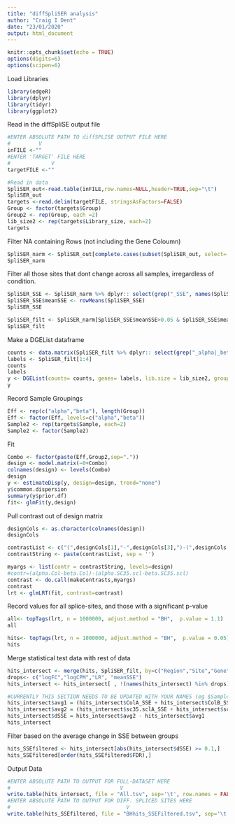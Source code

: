 ```yaml
---
title: "diffSpliSER analysis"
author: "Craig I Dent"
date: "23/01/2020"
output: html_document
---
```

```r
knitr::opts_chunk$set(echo = TRUE)
options(digits=6)
options(scipen=6)
```

Load Libraries
```r
library(edgeR)
library(dplyr)
library(tidyr)
library(ggplot2)
```

Read in the diffSpliSE output file
```r
#ENTER ABSOLUTE PATH TO diffSPLISE OUTPUT FILE HERE
#         V
inFILE <-""
#ENTER 'TARGET' FILE HERE
#             V
targetFILE <-""

#Read in data
SpliSER_out<-read.table(inFILE,row.names=NULL,header=TRUE,sep="\t")
SpliSER_out
targets <-read.delim(targetFILE, stringsAsFactors=FALSE)
Group <- factor(targets$Group)
Group2 <- rep(Group, each =2)
lib_size2 <- rep(targets$Library_size, each=2)
targets
```

Filter NA containing Rows (not including the Gene Coloumn)
```r
SpliSER_narm <- SpliSER_out[complete.cases(subset(SpliSER_out, select=-c(Gene))), ]
SpliSER_narm
```

Filter all those sites that dont change across all samples, irregardless of condition.
```r
SpliSER_SSE <- SpliSER_narm %>% dplyr:: select(grep("_SSE", names(SpliSER_narm)))
SpliSER_SSE$meanSSE <- rowMeans(SpliSER_SSE)
SpliSER_SSE

SpliSER_filt <- SpliSER_narm[SpliSER_SSE$meanSSE>0.05 & SpliSER_SSE$meanSSE<0.95,] 
SpliSER_filt

```

Make a DGEList dataframe
```r
counts <- data.matrix(SpliSER_filt %>% dplyr:: select(grep("_alpha|_beta", names(SpliSER_filt))), rownames.force = FALSE)
labels <- SpliSER_filt[1:4] 
counts
labels
y <- DGEList(counts= counts, genes= labels, lib.size = lib_size2, group=Group2)
y
```

Record Sample Groupings
```r
Eff <- rep(c("alpha","beta"), length(Group))
Eff <- factor(Eff, levels=c("alpha","beta"))
Sample2 <- rep(targets$Sample, each=2)
Sample2 <- factor(Sample2)
```
Fit
```r
Combo <- factor(paste(Eff,Group2,sep="."))
design <- model.matrix(~0+Combo)
colnames(design) <- levels(Combo)
design
y <- estimateDisp(y, design=design, trend="none")
y$common.dispersion
summary(y$prior.df)
fit<- glmFit(y,design)
```

Pull contrast out of design  matrix
```r
designCols <- as.character(colnames(design))
designCols

contrastList <- c("(",designCols[1],"-",designCols[3],")-(",designCols[2],"-",designCols[4],")")
contrastString <- paste(contrastList, sep = '')

myargs <- list(contr = contrastString, levels=design)
#contr=(alpha.Col-beta.Col)-(alpha.SC35.scl-beta.SC35.scl)
contrast <- do.call(makeContrasts,myargs)
contrast
lrt <- glmLRT(fit, contrast=contrast)
```
Record values for all splice-sites, and those with a significant p-value
```r
all<- topTags(lrt, n = 1000000, adjust.method = "BH",  p.value = 1.1) 
all

hits<- topTags(lrt, n = 1000000, adjust.method = "BH",  p.value = 0.05) 
hits

```

Merge statistical test data with rest of data
```r
hits_intersect <- merge(hits, SpliSER_filt, by=c("Region","Site","Gene")) 
drops<- c("logFC","logCPM","LR", "meanSSE")
hits_intersect <- hits_intersect[ , !(names(hits_intersect) %in% drops)]

#CURRENTLY THIS SECTION NEEDS TO BE UPDATED WITH YOUR NAMES (eg $Sample1Rep1_SSE)
hits_intersect$avg1 = (hits_intersect$ColA_SSE + hits_intersect$ColB_SSE +hits_intersect$ColC_SSE)/3
hits_intersect$avg2 = (hits_intersect$sc35.sclA_SSE + hits_intersect$sc35.sclB_SSE +hits_intersect$sc35.sclC_SSE)/3
hits_intersect$dSSE = hits_intersect$avg2 - hits_intersect$avg1
hits_intersect
```

Filter based on the average change in SSE between groups
```r
hits_SSEfiltered <- hits_intersect[abs(hits_intersect$dSSE) >= 0.1,]
hits_SSEfiltered[order(hits_SSEfiltered$FDR),]

```

Output Data
```r
#ENTER ABSOLUTE PATH TO OUTPUT FOR FULL-DATASET HERE
#                                   V
write.table(hits_intersect, file = "All.tsv", sep='\t', row.names = FALSE, col.names = TRUE, quote=FALSE)
#ENTER ABSOLUTE PATH TO OUTPUT FOR DIFF. SPLICED SITES HERE
#                                     V
write.table(hits_SSEfiltered, file = "BHhits_SSEFiltered.tsv", sep='\t', row.names = FALSE, col.names = TRUE, quote=FALSE)
```
